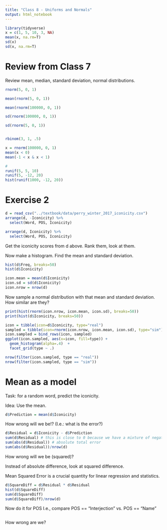 ```yaml
---
title: "Class 8 - Uniforms and Normals"
output: html_notebook
---
```


```r
library(tidyverse)
x = c(1, 5, 10, 3, NA)
mean(x, na.rm=T)
sd(x)
sd(x, na.rm=T)
```

# Review from Class 7

Review mean, median, standard deviation, normal distributions.

```r
rnorm(5, 0, 1)

mean(rnorm(5, 0, 1))

mean(rnorm(100000, 0, 1))

sd(rnorm(100000, 0, 1))

sd(rnorm(5, 0, 1))


rbinom(3, 1, .5)

x = rnorm(100000, 0, 1)
mean(x < 0)
mean(-1 < x & x < 1)

#
runif(5, 5, 10)
runif(5, -12, 20)
hist(runif(1000, -12, 20))
```


# Exercise 2


```r
d = read_csv("../textbook/data/perry_winter_2017_iconicity.csv")
arrange(d, -Iconicity) %>%
  select(Word, POS, Iconicity)

arrange(d, Iconicity) %>%
  select(Word, POS, Iconicity)
```


Get the iconicity scores from d above. Rank them, look at them.

Now make a histogram. Find the mean and standard deviation.

```r
hist(d$Freq, breaks=50)
hist(d$Iconicity)

icon.mean = mean(d$Iconicity)
icon.sd = sd(d$Iconicity)
icon.nrow = nrow(d)
```

Now sample a normal distribution with that mean and standard deviation. 
How similar are they?

```r
print(hist(rnorm(icon.nrow, icon.mean, icon.sd), breaks=50))
print(hist(d$Iconicity, breaks=50))

icon = tibble(icon=d$Iconicity, type="real")
sampled = tibble(icon=rnorm(icon.nrow, icon.mean, icon.sd), type="sim")
icon.sampled = bind_rows(icon, sampled)
ggplot(icon.sampled, aes(x=icon, fill=type)) +
  geom_histogram(alpha=.4)  +
  facet_grid(type ~ .)

nrow(filter(icon.sampled, type == "real"))
nrow(filter(icon.sampled, type == "sim"))

```

# Mean as a model

Task: for a random word, predict the iconicity.

Idea: Use the mean.

```r
d$Prediction = mean(d$Iconicity)
```

How wrong will we be!? (I.e.: what is the error?)

```r
d$Residual = d$Iconicity - d$Prediction
sum(d$Residual) # this is close to 0 because we have a mixture of negatives and positives
sum(abs(d$Residual)) # absolute total error
sum(abs(d$Residual))/nrow(d)
```

How wrong will we be (squared)?

Instead of absolute difference, look at squared difference.

Mean Squared Error is a crucial quantity for linear regression and statistics.

```r
d$SquareDiff = d$Residual * d$Residual
hist(d$SquareDiff)
sum(d$SquareDiff)
sum(d$SquareDiff)/nrow(d)
```

Now do it for POS I.e., compare POS == "Interjection" vs. POS == "Name"

```r
```

How wrong are we?